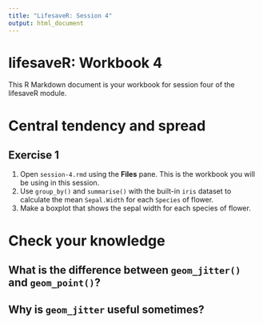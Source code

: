 ```yaml
---
title: "LifesaveR: Session 4"
output: html_document
---
```


# lifesaveR: Workbook 4

This R Markdown document is your workbook for session four of the lifesaveR module.

# Central tendency and spread

## Exercise 1

1. Open `session-4.rmd` using the **Files** pane. This is the workbook you will be using in this session.
1. Use `group_by()` and `summarise()` with the built-in `iris` dataset to calculate the mean `Sepal.Width` for each `Species` of flower.
1. Make a boxplot that shows the sepal width for each species of flower.


# Check your knowledge

## What is the difference between `geom_jitter()` and `geom_point()`? 

## Why is `geom_jitter` useful sometimes?